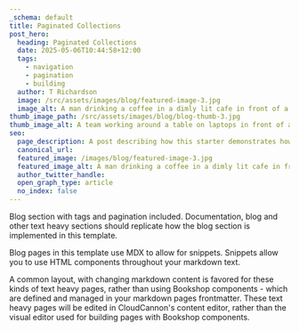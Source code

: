```yaml
---
_schema: default
title: Paginated Collections
post_hero:
  heading: Paginated Collections
  date: 2025-05-06T10:44:58+12:00
  tags:
    - navigation
    - pagination
    - building
  author: T Richardson
  image: /src/assets/images/blog/featured-image-3.jpg
  image_alt: A man drinking a coffee in a dimly lit cafe in front of a laptop.
thumb_image_path: /src/assets/images/blog/blog-thumb-3.jpg
thumb_image_alt: A team working around a table on laptops in front of a powerpoint.
seo:
  page_description: A post describing how this starter demonstrates how to paginate collections.
  canonical_url:
  featured_image: /images/blog/featured-image-3.jpg
  featured_image_alt: A man drinking a coffee in a dimly lit cafe in front of a laptop.
  author_twitter_handle:
  open_graph_type: article
  no_index: false
---
```

Blog section with tags and pagination included. Documentation, blog and other text heavy sections should replicate how the blog section is implemented in this template.

Blog pages in this template use MDX to allow for snippets. Snippets allow you to use HTML components throughout your markdown text.

A common layout, with changing markdown content is favored for these kinds of text heavy pages, rather than using Bookshop components - which are defined and managed in your markdown pages frontmatter. These text heavy pages will be edited in CloudCannon's content editor, rather than the visual editor used for building pages with Bookshop components.